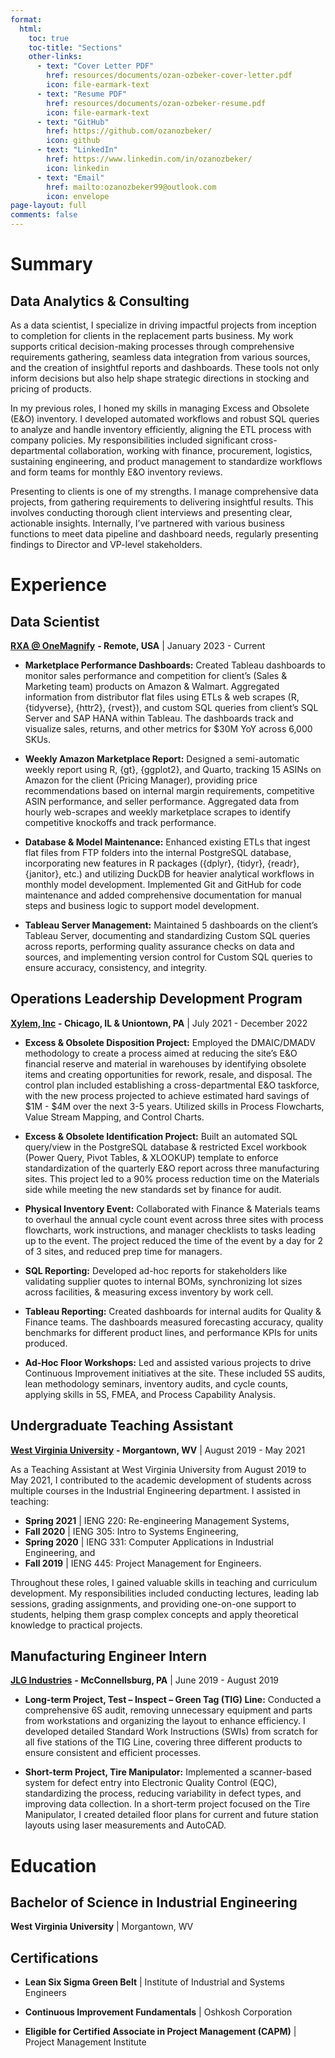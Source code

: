 ```yaml
---
format:
  html: 
    toc: true
    toc-title: "Sections"
    other-links:
      - text: "Cover Letter PDF"
        href: resources/documents/ozan-ozbeker-cover-letter.pdf
        icon: file-earmark-text
      - text: "Resume PDF"
        href: resources/documents/ozan-ozbeker-resume.pdf
        icon: file-earmark-text
      - text: "GitHub"
        href: https://github.com/ozanozbeker/
        icon: github
      - text: "LinkedIn"
        href: https://www.linkedin.com/in/ozanozbeker/
        icon: linkedin
      - text: "Email"
        href: mailto:ozanozbeker99@outlook.com
        icon: envelope
page-layout: full
comments: false
---
```


# Summary {#sec-summary .title}

## Data Analytics & Consulting

As a data scientist, I specialize in driving impactful projects from inception to completion for clients in the replacement parts business. My work supports critical decision-making processes through comprehensive requirements gathering, seamless data integration from various sources, and the creation of insightful reports and dashboards. These tools not only inform decisions but also help shape strategic directions in stocking and pricing of products.

In my previous roles, I honed my skills in managing Excess and Obsolete (E&O) inventory. I developed automated workflows and robust SQL queries to analyze and handle inventory efficiently, aligning the ETL process with company policies. My responsibilities included significant cross-departmental collaboration, working with finance, procurement, logistics, sustaining engineering, and product management to standardize workflows and form teams for monthly E&O inventory reviews.

Presenting to clients is one of my strengths. I manage comprehensive data projects, from gathering requirements to delivering insightful results. This involves conducting thorough client interviews and presenting clear, actionable insights. Internally, I've partnered with various business functions to meet data pipeline and dashboard needs, regularly presenting findings to Director and VP-level stakeholders.

# Experience {#sec-experience .title}

## Data Scientist

[**RXA \@ OneMagnify**](https://rxa.io/) **- Remote, USA** \| January 2023 - Current

-   **Marketplace Performance Dashboards:** Created Tableau dashboards to monitor sales performance and competition for client's (Sales & Marketing team) products on Amazon & Walmart. Aggregated information from distributor flat files using ETLs & web scrapes (R, {tidyverse}, {httr2}, {rvest}), and custom SQL queries from client’s SQL Server and SAP HANA within Tableau. The dashboards track and visualize sales, returns, and other metrics for $30M YoY across 6,000 SKUs.

-   **Weekly Amazon Marketplace Report:** Designed a semi-automatic weekly report using R, {gt}, {ggplot2}, and Quarto, tracking 15 ASINs on Amazon for the client (Pricing Manager), providing price recommendations based on internal margin requirements, competitive ASIN performance, and seller performance. Aggregated data from hourly web-scrapes and weekly marketplace scrapes to identify competitive knockoffs and track performance.

-   **Database & Model Maintenance:** Enhanced existing ETLs that ingest flat files from FTP folders into the internal PostgreSQL database, incorporating new features in R packages ({dplyr}, {tidyr}, {readr}, {janitor}, etc.) and utilizing DuckDB for heavier analytical workflows in monthly model development. Implemented Git and GitHub for code maintenance and added comprehensive documentation for manual steps and business logic to support model development.

-   **Tableau Server Management:** Maintained 5 dashboards on the client’s Tableau Server, documenting and standardizing Custom SQL queries across reports, performing quality assurance checks on data and sources, and implementing version control for Custom SQL queries to ensure accuracy, consistency, and integrity.

## Operations Leadership Development Program

[**Xylem, Inc**](https://www.xylem.com/en-us/) **- Chicago, IL & Uniontown, PA** \| July 2021 - December 2022

-   **Excess & Obsolete Disposition Project:** Employed the DMAIC/DMADV methodology to create a process aimed at reducing the site’s E&O financial reserve and material in warehouses by identifying obsolete items and creating opportunities for rework, resale, and disposal. The control plan included establishing a cross-departmental E&O taskforce, with the new process projected to achieve estimated hard savings of \$1M - \$4M over the next 3-5 years. Utilized skills in Process Flowcharts, Value Stream Mapping, and Control Charts.

-   **Excess & Obsolete Identification Project:** Built an automated SQL query/view in the PostgreSQL database & restricted Excel workbook (Power Query, Pivot Tables, & XLOOKUP) template to enforce standardization of the quarterly E&O report across three manufacturing sites. This project led to a 90% process reduction time on the Materials side while meeting the new standards set by finance for audit.

-   **Physical Inventory Event:** Collaborated with Finance & Materials teams to overhaul the annual cycle count event across three sites with process flowcharts, work instructions, and manager checklists to tasks leading up to the event. The project reduced the time of the event by a day for 2 of 3 sites, and reduced prep time for managers.

-   **SQL Reporting:** Developed ad-hoc reports for stakeholders like validating supplier quotes to internal BOMs, synchronizing lot sizes across facilities, & measuring excess inventory by work cell.

-   **Tableau Reporting:** Created dashboards for internal audits for Quality & Finance teams. The dashboards measured forecasting accuracy, quality benchmarks for different product lines, and performance KPIs for units produced.

-   **Ad-Hoc Floor Workshops:** Led and assisted various projects to drive Continuous Improvement initiatives at the site. These included 5S audits, lean methodology seminars, inventory audits, and cycle counts, applying skills in 5S, FMEA, and Process Capability Analysis.

## Undergraduate Teaching Assistant

[**West Virginia University**](https://www.wvu.edu/) **- Morgantown, WV** \| August 2019 - May 2021

As a Teaching Assistant at West Virginia University from August 2019 to May 2021, I contributed to the academic development of students across multiple courses in the Industrial Engineering department. I assisted in teaching:

-   **Spring 2021** \| IENG 220: Re-engineering Management Systems,
-   **Fall 2020** \| IENG 305: Intro to Systems Engineering,
-   **Spring 2020** \| IENG 331: Computer Applications in Industrial Engineering, and
-   **Fall 2019** \| IENG 445: Project Management for Engineers.

Throughout these roles, I gained valuable skills in teaching and curriculum development. My responsibilities included conducting lectures, leading lab sessions, grading assignments, and providing one-on-one support to students, helping them grasp complex concepts and apply theoretical knowledge to practical projects.

## Manufacturing Engineer Intern

[**JLG Industries**](https://www.jlg.com/) **- McConnellsburg, PA** \| June 2019 - August 2019

-   **Long-term Project, Test – Inspect – Green Tag (TIG) Line:** Conducted a comprehensive 6S audit, removing unnecessary equipment and parts from workstations and organizing the layout to enhance efficiency. I developed detailed Standard Work Instructions (SWIs) from scratch for all five stations of the TIG Line, covering three different products to ensure consistent and efficient processes.

-   **Short-term Project, Tire Manipulator:** Implemented a scanner-based system for defect entry into Electronic Quality Control (EQC), standardizing the process, reducing variability in defect types, and improving data collection. In a short-term project focused on the Tire Manipulator, I created detailed floor plans for current and future station layouts using laser measurements and AutoCAD.

# Education {#sec-education .title}

## Bachelor of Science in Industrial Engineering

**West Virginia University** \| Morgantown, WV

## Certifications

-   **Lean Six Sigma Green Belt** \| Institute of Industrial and Systems Engineers

-   **Continuous Improvement Fundamentals** \| Oshkosh Corporation

-   **Eligible for Certified Associate in Project Management (CAPM)** \| Project Management Institute
